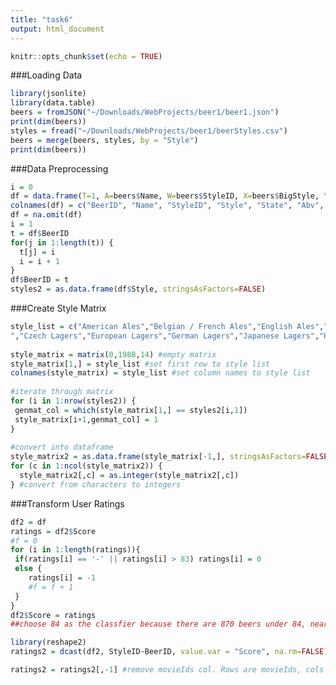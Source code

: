 ```yaml
---
title: "task6"
output: html_document
---
```


```r
knitr::opts_chunk$set(echo = TRUE)
```

###Loading Data
```r
library(jsonlite)
library(data.table)
beers = fromJSON("~/Downloads/WebProjects/beer1/beer1.json")
print(dim(beers))
styles = fread("~/Downloads/WebProjects/beer1/beerStyles.csv")
beers = merge(beers, styles, by = "Style")
print(dim(beers))
```

###Data Preprocessing
```r
i = 0
df = data.frame(T=1, A=beers$Name, W=beers$StyleID, X=beers$BigStyle, Y=beers$State,Z=beers$Abv, T=beers$Score, stringsAsFactors=FALSE)
colnames(df) = c("BeerID", "Name", "StyleID", "Style", "State", "Abv", "Score")
df = na.omit(df)
i = 1
t = df$BeerID
for(j in 1:length(t)) {
  t[j] = i
  i = i + 1
}
df$BeerID = t
styles2 = as.data.frame(df$Style, stringsAsFactors=FALSE)
```

###Create Style Matrix
```r
style_list = c("American Ales","Belgian / French Ales","English Ales","Finnish Ales","German Ales","Irish Ales","Russian Ales","Scottish Ales","American Lagers
","Czech Lagers","European Lagers","German Lagers","Japanese Lagers","Hybrid Styles")
 
style_matrix = matrix(0,1988,14) #empty matrix
style_matrix[1,] = style_list #set first row to style list
colnames(style_matrix) = style_list #set column names to style list
 
#iterate through matrix
for (i in 1:nrow(styles2)) {
 genmat_col = which(style_matrix[1,] == styles2[i,1])
 style_matrix[i+1,genmat_col] = 1
}
 
#convert into dataframe
style_matrix2 = as.data.frame(style_matrix[-1,], stringsAsFactors=FALSE) #remove first row, which was the style list
for (c in 1:ncol(style_matrix2)) {
  style_matrix2[,c] = as.integer(style_matrix2[,c])
} #convert from characters to integers
```

###Transform User Ratings
```r
df2 = df
ratings = df2$Score
#f = 0
for (i in 1:length(ratings)){
 if(ratings[i] == '-' || ratings[i] > 83) ratings[i] = 0
 else {
    ratings[i] = -1
    #f = f + 1
 }
}
df2$Score = ratings
##choose 84 as the classfier because there are 870 beers under 84, nearly half the all beer types
```

```r
library(reshape2)
ratings2 = dcast(df2, StyleID~BeerID, value.var = "Score", na.rm=FALSE)

ratings2 = ratings2[,-1] #remove movieIds col. Rows are movieIds, cols are userIds

```
